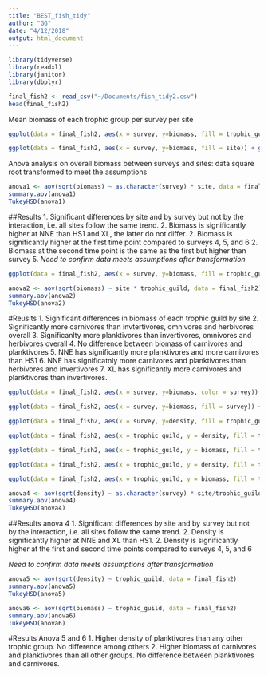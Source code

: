 ```yaml
---
title: "BEST_fish_tidy"
author: "GG"
date: "4/12/2018"
output: html_document
---
```

```r
library(tidyverse)
library(readxl)
library(janitor)
library(dbplyr)
```

```r
final_fish2 <- read_csv("~/Documents/fish_tidy2.csv")
head(final_fish2)

```

Mean biomass of each trophic group per survey per site
```r
ggplot(data = final_fish2, aes(x = survey, y=biomass, fill = trophic_guild)) + geom_bar(stat = "summary", fun.y = "mean") + facet_grid(site~., scales = "free")
```

```r
ggplot(data = final_fish2, aes(x = survey, y=biomass, fill = site)) + geom_bar(stat = "summary", fun.y = "mean") + facet_grid(site~., scales = "free") + theme(legend.position = "none") + stat_summary(geom = "errorbar", fun.data = mean_se) 
```

Anova analysis on overall biomass between surveys and sites: data square root transformed to meet the assumptions

```r
anova1 <- aov(sqrt(biomass) ~ as.character(survey) * site, data = final_fish2)
summary.aov(anova1)
TukeyHSD(anova1)
```

##Results
1. Significant differences by site and by survey but not by the interaction, i.e. all sites follow the same trend. 
2. Biomass is significantly higher at NNE than HS1 and XL, the latter do not differ. 
2. Biomass is significantly higher at the first time point compared to surveys 4, 5, and 6
2. Biomass at the second time point is the same as the first but higher than survey 5. 
*Need to confirm data meets assumptions after transformation*

```r
ggplot(data = final_fish2, aes(x = survey, y=biomass, fill = trophic_guild)) + geom_bar(stat = "summary", fun.y = "mean") + facet_grid(trophic_guild~site, scales = "free") + theme(legend.position = "none") + stat_summary(geom = "errorbar", fun.data = mean_se) 
```

```r
anova2 <- aov(sqrt(biomass) ~ site * trophic_guild, data = final_fish2)
summary.aov(anova2)
TukeyHSD(anova2)
```

#Reuslts
1. Significant differences in biomass of each trophic guild by site
2. Significantly more carnivores than invtertivores, omnivores and herbivores overall
3. Significanlty more planktivores than invertivores, omnivores and herbivores overall
4. No difference between biomass of carnivores and planktivores
5. NNE has significantly more planktivores and more carnivores than HS1
6. NNE has significatnly more carnivores and planktivores than herbivores and invertivores
7. XL has significantly more carnivores and planktivores than invertivores. 

```r
ggplot(data = final_fish2, aes(x = survey, y=biomass, color = survey)) + geom_point(stat = "summary", fun.y = "mean") + facet_grid(trophic_guild~site, scales = "free") + theme(legend.position = "none") + stat_summary(geom = "errorbar", fun.data = mean_se) + scale_y_log10()
```

```r
ggplot(data = final_fish2, aes(x = survey, y=biomass, fill = survey)) + geom_bar(stat = "summary", fun.y = "mean") + stat_summary(geom = "errorbar", fun.data = mean_se) + geom_line(stat = "summary", fun.y = "mean") + theme(legend.position = "none")
```


```r
ggplot(data = final_fish2, aes(x = survey, y=density, fill = trophic_guild)) + geom_bar(stat = "summary", fun.y = "mean") + facet_grid(site~., scales = "free") 
```
```r

ggplot(data = final_fish2, aes(x = trophic_guild, y = density, fill = trophic_guild)) + geom_boxplot() + theme(legend.position = "none") + scale_y_log10()
```


```r

ggplot(data = final_fish2, aes(x = trophic_guild, y = biomass, fill = trophic_guild)) + geom_boxplot() + scale_y_log10() + facet_grid(site~., scales = "free") 

```

```r

ggplot(data = final_fish2, aes(x = trophic_guild, y = density, fill = trophic_guild)) + geom_boxplot() + scale_y_log10() + facet_grid(site~., scales = "free") 

```

```r

ggplot(data = final_fish2, aes(x = trophic_guild, y = biomass, fill = trophic_guild)) + geom_boxplot() + theme(legend.position = "none") + scale_y_log10()
```

```r
anova4 <- aov(sqrt(density) ~ as.character(survey) * site/trophic_guild, data = final_fish2)
summary.aov(anova4)
TukeyHSD(anova4)
```


##Results anova 4
1. Significant differences by site and by survey but not by the interaction, i.e. all sites follow the same trend. 
2. Density is significantly higher at NNE and XL than HS1. 
2. Density is significantly higher at the first and second time points compared to surveys 4, 5, and 6

*Need to confirm data meets assumptions after transformation*

```r
anova5 <- aov(sqrt(density) ~ trophic_guild, data = final_fish2)
summary.aov(anova5)
TukeyHSD(anova5)
```

```r
anova6 <- aov(sqrt(biomass) ~ trophic_guild, data = final_fish2)
summary.aov(anova6)
TukeyHSD(anova6)
```

#Results Anova 5 and 6
1. Higher density of planktivores than any other trophic group. No difference among others
2. Higher biomass of carnivores and planktivores than all other groups. No difference between planktivores and carnivores. 






